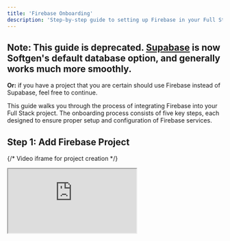 ```yaml
---
title: 'Firebase Onboarding'
description: 'Step-by-step guide to setting up Firebase in your Full Stack project'
---
```


## Note: This guide is deprecated. [Supabase](/fullstack/supabase/supabase-onboarding) is now Softgen's default database option, and generally works much more smoothly. 

**Or:** if you have a project that you are certain should use Firebase instead of Supabase, feel free to continue.

This guide walks you through the process of integrating Firebase into your Full Stack project. The onboarding process consists of five key steps, each designed to ensure proper setup and configuration of Firebase services.

## Step 1: Add Firebase Project

{/* Video iframe for project creation */}
<iframe
  src="https://customer-02msh2c69dn787w3.cloudflarestream.com/8c9f7ba5be77c57ff65c545df94dff4a/iframe"
  style={{
    width: '100%', 
    aspectRatio: '16/9'
  }}
  allow="accelerometer; gyroscope; autoplay; encrypted-media; picture-in-picture;"
  allowFullScreen={true}
/>

### Instructions:
1. Go to the [Firebase Console](https://console.firebase.google.com/)
2. Click on "Add project"
3. Give your project a name
4. Choose whether to enable Google Analytics (optional)
5. Accept the Firebase terms
6. Click "Create project"
7. Wait for project setup to complete

## Step 2: Setup Firebase Client SDK

{/* Video iframe for SDK setup */}
<iframe
  src="https://customer-02msh2c69dn787w3.cloudflarestream.com/ba0563dbb88afd6d5fa0f25cd4790bba/iframe"
  style={{
    width: '100%', 
    aspectRatio: '16/9'
  }}
  allow="accelerometer; gyroscope; autoplay; encrypted-media; picture-in-picture;"
  allowFullScreen={true}
/>

### Instructions:
1. In Firebase Console, go to Project settings (gear icon)
2. In the "Your apps" section, click the web icon (`</>`)
3. Register your app with a nickname
4. Copy the Firebase configuration object
5. Paste the configuration in the provided field

### Configuration Example:

```javascript
const firebaseConfig = {
  apiKey: "your-api-key",
  authDomain: "your-project.firebaseapp.com",
  projectId: "your-project-id",
  storageBucket: "your-project.appspot.com",
  messagingSenderId: "your-sender-id",
  appId: "your-app-id"
};
```

## Step 3: Setup Firebase Services

{/* Video iframe for services setup */}
<iframe
  src="https://customer-02msh2c69dn787w3.cloudflarestream.com/3857233258bf68714ec6a5e921cd07ea/iframe"
  style={{
    width: '100%', 
    aspectRatio: '16/9'
  }}
  allow="accelerometer; gyroscope; autoplay; encrypted-media; picture-in-picture;"
  allowFullScreen={true}
/>

### Required Services:
- Authentication
- Firestore
- Realtime Database
- Storage

### Instructions:
1. Navigate to each service in Firebase Console
2. Follow the activation prompts
3. Configure initial settings
4. Verify service activation

## Step 4: Setup Service Account

{/* Video iframe for service account setup */}
<iframe
  src="https://customer-02msh2c69dn787w3.cloudflarestream.com/2e7ec015cca3d62624a74c43b7021c6e/iframe"
  style={{
    width: '100%', 
    aspectRatio: '16/9'
  }}
  allow="accelerometer; gyroscope; autoplay; encrypted-media; picture-in-picture;"
  allowFullScreen={true}
/>

### Instructions:
1. Go to Project settings > Service accounts
2. Click "Generate new private key"
3. Save the JSON file securely
4. Copy the Firebase Admin SDK initialization snippet
5. Upload the service account JSON file

### Admin SDK Example:

```javascript
const admin = require('firebase-admin');
const serviceAccount = require('path/to/serviceAccountKey.json');
admin.initializeApp({
  credential: admin.credential.cert(serviceAccount),
  databaseURL: "https://your-project.firebaseio.com"
});
```

## Step 5: IAM Service Account Setup

{/* Video iframe for IAM setup */}
<iframe
  src="https://customer-02msh2c69dn787w3.cloudflarestream.com/19d0f4a234e870a285c7cf978f469117/iframe"
  style={{
    width: '100%', 
    aspectRatio: '16/9'
  }}
  allow="accelerometer; gyroscope; autoplay; encrypted-media; picture-in-picture;"
  allowFullScreen={true}
/>

### Required Roles:
- Firebase Admin
- Firebase Authentication Admin
- Cloud Datastore User
- Storage Admin

### Instructions:
1. Access IAM & Admin page
2. Locate your service account
3. Edit permissions (pencil icon)
4. Add required roles
5. Save changes

## Important Notes

- Complete all steps in order
- Verify each service activation
- Ensure proper IAM permissions
- Keep service account JSON secure
- Test configuration before deployment

## Troubleshooting

### Common Issues:
1. **Service Account Permissions**
   - Verify all required roles are assigned
   - Check IAM permissions page

2. **Configuration Errors**
   - Double-check Firebase config object
   - Verify service account JSON format

3. **Service Activation**
   - Confirm all required services are enabled
   - Check Firebase Console for any alerts

## Next Steps

After completing the Firebase onboarding:
1. Test authentication flows
2. Set up database rules
3. Configure storage permissions
4. Implement real-time features

For detailed guides on using specific Firebase features, refer to:
- [User Authentication](/fullstack/user-authentication)
- [Database Operations](/fullstack/database-operations)
- [Real-time Applications](/fullstack/realtime-applications)
- [File Storage](/fullstack/file-storage)